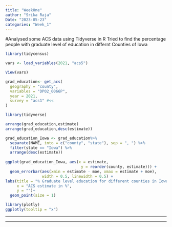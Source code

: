 ```yaml
---
title: "WeekOne"
author: "Srika Raja"
Date: "2023-05-23"
categories: "Week_1"
---
```


#Analysed some ACS data using Tidyverse in R
Tried to find the percentage people with graduate level of education in differnt Counties of Iowa

```r
library(tidycensus)

vars <- load_variables(2021, "acs5")

View(vars)

grad_education<- get_acs(
  geography = "county",
  variables = "DP02_0066P",
  year = 2021,
  survey = "acs1" #<<
)

library(tidyverse)

arrange(grad_education,estimate)
arrange(grad_education,desc(estimate))

grad_education_Iowa <- grad_education%>%
  separate(NAME, into = c("county", "state"), sep = ", ") %>%
  filter(state == "Iowa") %>%
  arrange(desc(estimate))
  
ggplot(grad_education_Iowa, aes(x = estimate, 
                                 y = reorder(county, estimate))) +
  geom_errorbar(aes(xmin = estimate - moe, xmax = estimate + moe),
                width = 0.5, linewidth = 0.5) +
labs(title = "% Graduate level education for different counties in Iowa",
     x = "ACS estimate in %",
     y = "")+
  geom_point(size = 1)

library(plotly)
ggplotly(tooltip = "x")

```

------------------------------------------------------------------------

------------------------------------------------------------------------
